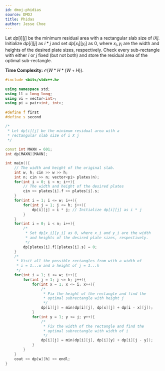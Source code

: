 ```yaml
---
id: dmoj-phidias
source: DMOJ
title: Phidas
author: Jesse Choe
---
```


Let $dp[i][j]$ be the minimum residual area with a rectangular slab size of $i X j$. Initialize $dp[i][j]$ as $i * j$ and set $dp[x_i][y_i]$ as 0, where $x_i, y_i$ are the width and heights of the desired plate sizes, respectively. Check every sub-rectangle with either $i$ or $j$ fixed (but not both) and store the residual area of the optimal sub-rectangle.

**Time Complexity:** $\mathcal{O}(W * H * (W + H))$.

```cpp
#include <bits/stdc++.h>
 
using namespace std;
using ll = long long;
using vi = vector<int>;
using pi = pair<int, int>;
 
#define f first
#define s second

/*
 * Let dp[i][j] be the minimum residual area with a 
 * rectangular slab size of i X j
 */
 
const int MAXN = 601;
int dp[MAXN][MAXN];

int main(){
	// The width and height of the original slab.
	int w, h; cin >> w >> h;
	int n; cin >> n; vector<pi> plates(n);
	for(int i = 0; i < n; i++){
		// The width and height of the desired plates
		cin >> plates[i].f >> plates[i].s;
	}
	for(int i = 1; i <= w; i++){
		for(int j = 1; j <= h; j++){
			dp[i][j] = i * j; // Initialize dp[i][j] as i * j
		}
	}
	for(int i = 0; i < n; i++){
		/* 
		 * Set dp[x_i][y_i] as 0, where x_i and y_i are the width 
		 * and heights of the desired plate sizes, respectively.
		 */
		dp[plates[i].f][plates[i].s] = 0;
	}
	/* 
	 * Visit all the possible rectangles from with a width of 
	 * i = 1...w and a height of j = 1...h
	 */
	for(int i = 1; i <= w; i++){
		for(int j = 1; j <= h; j++){
			for(int x = 1; x <= i; x++){
				/* 
				 * Fix the height of the rectangle and find the 
				 * optimal subrectangle with height j
				 */
				dp[i][j] = min(dp[i][j], dp[x][j] + dp[i - x][j]);
			}
			for(int y = 1; y <= j; y++){
				/*
				 * Fix the width of the rectangle and find the 
				 * optimal subrectangle with width of i
				 */
				dp[i][j] = min(dp[i][j], dp[i][y] + dp[i][j - y]);
			}
		}
	}
	cout << dp[w][h] << endl;
}
```
